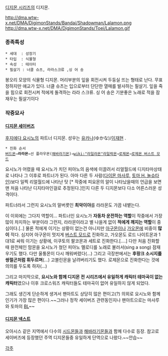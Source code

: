 [[디지몬 시리즈]]의 디지몬.

http://dma.wtw-x.net/DMA/DigimonStands/Bandai/Shadowman/Lalamon.png
http://dma.wtw-x.net/DMA/DigimonStands/Toei/Lalamon.gif

=== 종족특성 ===

 * 세대  : 성장기
 * 타입  : 식물형 
 * 속성  : 테이터
 * 필살기 : 너클 슈츠, 라라스크류 ,싱 어 송

봉오리 모양의 식물형 디지몬. 머리부분의 잎을 회전시켜 두둥실 뜨는 형태로 난다. 무표정하지만 애교가 있다. 너클 슈츠는 입으로부터 단단한 열매를 발사하는 필살기. 잎을 죽을 힘으로 회전시켜 적에게 돌격하는 라라 스크류. 싱 어 송은 기분좋은 노래로 적을 잠재우는 필살기이다


=== 작중묘사 ===
==== [[디지몬 세이버즈]] ====
[[후지에다 요시노]]의 파트너 디지몬. 성우는 [[유카나]](ゆかな)/[[이재현]] .

 * 진화 순서
 [[버드몬]]→'''라라몬'''→선 플라우몬([[해바라기몬]])→[[wiki:"라일라몬"라일락몬]]→[[로제몬]]→[[로제몬 버스트 모드]]

요시노가 어렸을 때 요시노가 치던 피아노의 음색에 이끌려서 리얼월드에 디지타마상태로 나타나 그 이후로 파트너가 된다.
아마 다른 두 사람([[다이몬 마사루]], [[토마 H. 놀슈타인]])보다 일찍 리얼월드에 나타난 탓 [* 작중에 피요몬의 알이 나타났을때의 언급을 보면 맨 처음 나타난 디지타마인걸로 추정된다.]인지 다른 두 디지몬보다 다소 어른스러운 성격이다. 

파트너라서 그런지 요시노의 말버릇인 '''최악이야'''를 라라몬도 가끔 내뱉는다.

이 이외에는 그다지 역할이...
파트너인 요시노가 '''자동차 운전하는 역할'''이 작중에서 가장 많이 차지하는 부분이라 그런지, 라라몬이라고 별 나을게 없이 '''적에게 깨지는 역할'''이 중심이다.[..] 물론 적에게 이기는 상황이 없는건 아니지만 [[아구몬]]이나 [[가오몬]]에 비중이 '''많이''' 적다. 심지어 아구몬이 멋지게 [[버스트 모드]]로 진화하고, 가오몬도 로드 나이트몬과 1대1로 싸워 이기는 상황에, 이쿠토의 팔코몬과 세트로 진화한다.[....]
다만 처음 진화할때 완전체인 맘몬을 요시노가 쳤던 피아노 멜로디를 노래로 불러서(sing a song) 잠재우기도 했다. 다만 울퉁몬이 다시 깨워버렸다(...)
그리고 극장판에서는 '''후랑크 소시지를 쌍절곤처럼 휘두르며'''(...) 고블린몬을 날려버리기도 했다.
로제몬으로 진화한다는 것에 의의를 두도록 하자(...)

그리고 마지막으로, '''요시노와 함께 디지몬 전 시리즈에서 유일하게 캐릭터 테마곡이 없는 캐릭터'''였으나 이후 크로스워즈 캐릭터들도 테마곡이 없어 유일하지 않게 되었다.

그래도 생긴게 단순하게 생겨서 팬아트도 상당히 많은 편이고(?) 의외로 요시노와 함께 인기가 가장 많은 편이다.~~그러나 정작 세이버즈 관련동인지나 팬아트으로는 마사루와 토마의 [[BL]]~~

==== [[디지몬 넥스트]] ====
오아시스 같은 지역에서 다수의 [[시드몬]]들과 [[해바라기몬]]들과 함께 다수로 등장.  참고로 세이버즈에 등장했던 주역 디지몬들중 유일하게 단역으로 나왔다.~~안습~~

[[각주]]
